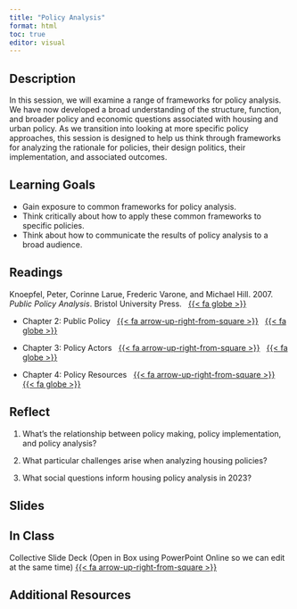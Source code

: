 ```yaml
---
title: "Policy Analysis"
format: html
toc: true
editor: visual
---
```


## Description

In this session, we will examine a range of frameworks for policy analysis. We have now developed a broad understanding of the structure, function, and broader policy and economic questions associated with housing and urban policy. As we transition into looking at more specific policy approaches, this session is designed to help us think through frameworks for analyzing the rationale for policies, their design politics, their implementation, and associated outcomes.

## Learning Goals

-   Gain exposure to common frameworks for policy analysis.
-   Think critically about how to apply these common frameworks to specific policies.
-   Think about how to communicate the results of policy analysis to a broad audience.

## Readings

Knoepfel, Peter, Corinne Larue, Frederic Varone, and Michael Hill. 2007. *Public Policy Analysis*. Bristol University Press.   [{{< fa globe >}}](https://www-jstor-org.proxy2.library.illinois.edu/stable/j.ctt9qgz7q)

-   Chapter 2: Public Policy   [{{< fa arrow-up-right-from-square >}}](https://uofi.box.com/s/14jp21t3kcl03pnf20vv2jki05x2vqok)   [{{< fa globe >}}](https://www-jstor-org.proxy2.library.illinois.edu/stable/j.ctt9qgz7q.8)

-   Chapter 3: Policy Actors   [{{< fa arrow-up-right-from-square >}}](https://uofi.box.com/s/ntonk7h8x0yun1yoifxy4w9nafqhz5vg)   [{{< fa globe >}}](https://www-jstor-org.proxy2.library.illinois.edu/stable/j.ctt9qgz7q.9)

-   Chapter 4: Policy Resources   [{{< fa arrow-up-right-from-square >}}](https://uofi.box.com/s/7rc6ed239bim50imerhxcp4yuxbw602t)   [{{< fa globe >}}](https://www-jstor-org.proxy2.library.illinois.edu/stable/j.ctt9qgz7q.10)

## Reflect

1.  What's the relationship between policy making, policy implementation, and policy analysis?

2.  What particular challenges arise when analyzing housing policies?

3.  What social questions inform housing policy analysis in 2023?

## Slides

## In Class

Collective Slide Deck (Open in Box using PowerPoint Online so we can edit at the same time) [{{< fa arrow-up-right-from-square >}}](https://uofi.box.com/s/ua063iboz4pl7xa217nphxcdfy833zlx)

## Additional Resources
